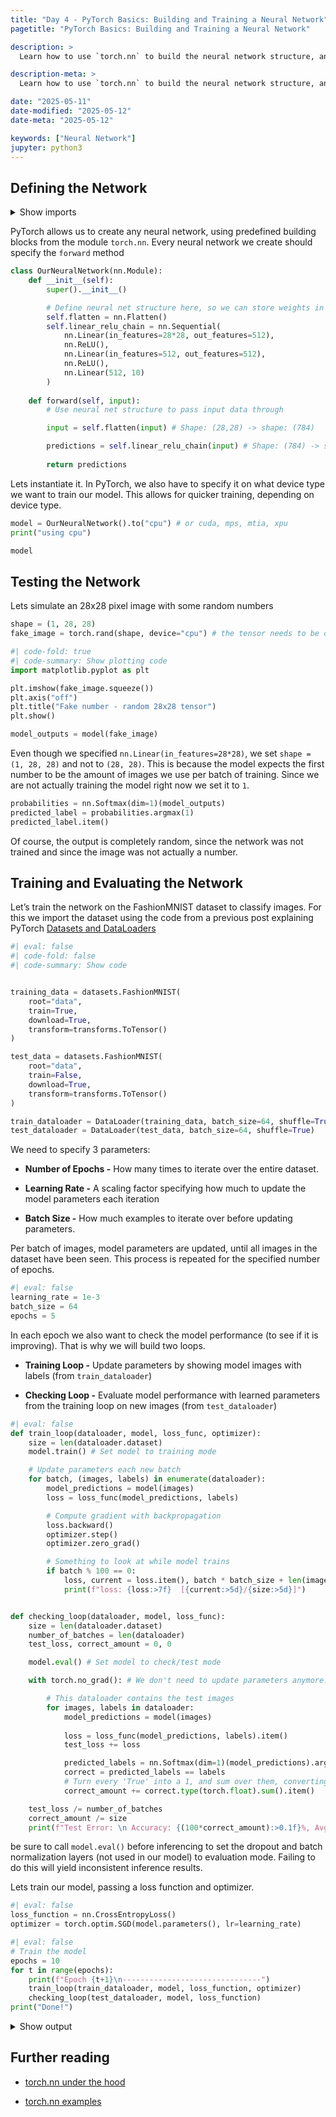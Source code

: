 ```yaml
---
title: "Day 4 - PyTorch Basics: Building and Training a Neural Network"
pagetitle: "PyTorch Basics: Building and Training a Neural Network"

description: >
  Learn how to use `torch.nn` to build the neural network structure, and how to train the model to recognize images, using a training and evaluation loop. It assumes you are already familiar with the theory behind neural networks (i.e loss functions, gradient descent).

description-meta: >
  Learn how to use `torch.nn` to build the neural network structure, and how to train the model to recognize images, using a training and evaluation loop.

date: "2025-05-11"
date-modified: "2025-05-12"
date-meta: "2025-05-12"

keywords: ["Neural Network"]
jupyter: python3
---
```


## Defining the Network 

<details>
<summary>Show imports</summary>
```python
import os
import torch
from torch import nn
from torch.utils.data import DataLoader
from torchvision import datasets, transforms
```
</details>


PyTorch allows us to create any neural network, using predefined building blocks from the module `torch.nn`. Every neural network we create should specify the `forward` method

```python
class OurNeuralNetwork(nn.Module):
    def __init__(self):
        super().__init__()

        # Define neural net structure here, so we can store weights in them.
        self.flatten = nn.Flatten()
        self.linear_relu_chain = nn.Sequential(
            nn.Linear(in_features=28*28, out_features=512),
            nn.ReLU(),
            nn.Linear(in_features=512, out_features=512),
            nn.ReLU(),
            nn.Linear(512, 10)
        )
    
    def forward(self, input):
        # Use neural net structure to pass input data through

        input = self.flatten(input) # Shape: (28,28) -> shape: (784)

        predictions = self.linear_relu_chain(input) # Shape: (784) -> shape: (512) -> shape: (512) -> shape: (10)
        
        return predictions
```

Lets instantiate it. In PyTorch, we also have to specify it on what device type we want to train our model. This allows for quicker training, depending on device type.

```python
model = OurNeuralNetwork().to("cpu") # or cuda, mps, mtia, xpu
print("using cpu")
```

```python
model
```

## Testing the Network

Lets simulate an 28x28 pixel image with some random numbers

```python
shape = (1, 28, 28)
fake_image = torch.rand(shape, device="cpu") # the tensor needs to be on the same device as the model
```

```python
#| code-fold: true
#| code-summary: Show plotting code
import matplotlib.pyplot as plt

plt.imshow(fake_image.squeeze())
plt.axis("off")
plt.title("Fake number - random 28x28 tensor")
plt.show()
```

```python
model_outputs = model(fake_image)
```

Even though we specified `nn.Linear(in_features=28*28)`, we set `shape = (1, 28, 28)` and not to `(28, 28)`. This is because the model expects the first number to be the amount of images we use per batch of training. Since we are not actually training the model right now we set it to `1`.

```python
probabilities = nn.Softmax(dim=1)(model_outputs)
predicted_label = probabilities.argmax(1)
predicted_label.item()
```

Of course, the output is completely random, since the network was not trained and since the image was not actually a number. 

## Training and Evaluating the Network

Let's train the network on the FashionMNIST dataset to classify images. For this we import the dataset using the code from a previous post explaining PyTorch [Datasets and DataLoaders](../datasets-dataloaders/index.qmd)

```python
#| eval: false
#| code-fold: false
#| code-summary: Show code


training_data = datasets.FashionMNIST(
    root="data",
    train=True,
    download=True,
    transform=transforms.ToTensor()
)

test_data = datasets.FashionMNIST(
    root="data",
    train=False,
    download=True,
    transform=transforms.ToTensor()
)

train_dataloader = DataLoader(training_data, batch_size=64, shuffle=True)
test_dataloader = DataLoader(test_data, batch_size=64, shuffle=True)
```

We need to specify 3 parameters:

- **Number of Epochs -** How many times to iterate over the entire dataset.

- **Learning Rate -** A scaling factor specifying how much to update the model parameters each iteration

- **Batch Size -** How much examples to iterate over before updating parameters.


Per batch of images, model parameters are updated, until all images in the dataset have been seen. This process is repeated for the specified number of epochs.

```python
#| eval: false
learning_rate = 1e-3
batch_size = 64
epochs = 5
```

In each epoch we also want to check the model performance (to see if it is improving). That is why we will build two loops. 

- **Training Loop -** Update parameters by showing model images with labels (from `train_dataloader`)

- **Checking Loop -** Evaluate model performance with learned parameters from the training loop on new images (from `test_dataloader`)

```python
#| eval: false
def train_loop(dataloader, model, loss_func, optimizer):
    size = len(dataloader.dataset)
    model.train() # Set model to training mode

    # Update parameters each new batch
    for batch, (images, labels) in enumerate(dataloader):
        model_predictions = model(images)
        loss = loss_func(model_predictions, labels)

        # Compute gradient with backpropagation
        loss.backward()
        optimizer.step()
        optimizer.zero_grad()

        # Something to look at while model trains
        if batch % 100 == 0:
            loss, current = loss.item(), batch * batch_size + len(images)
            print(f"loss: {loss:>7f}  [{current:>5d}/{size:>5d}]")


def checking_loop(dataloader, model, loss_func):
    size = len(dataloader.dataset)
    number_of_batches = len(dataloader)
    test_loss, correct_amount = 0, 0

    model.eval() # Set model to check/test mode

    with torch.no_grad(): # We don't need to update parameters anymore. This speeds up testing.

        # This dataloader contains the test images
        for images, labels in dataloader:
            model_predictions = model(images)
            
            loss = loss_func(model_predictions, labels).item()
            test_loss += loss

            predicted_labels = nn.Softmax(dim=1)(model_predictions).argmax(1)
            correct = predicted_labels == labels
            # Turn every 'True' into a 1, and sum over them, converting the resulting tensor to a python integer
            correct_amount += correct.type(torch.float).sum().item()

    test_loss /= number_of_batches
    correct_amount /= size
    print(f"Test Error: \n Accuracy: {(100*correct_amount):>0.1f}%, Avg loss: {test_loss:>8f} \n")
```

:::{.callout-warning}
be sure to call `model.eval()` before inferencing to set the dropout and batch normalization layers (not used in our model) to evaluation mode. Failing to do this will yield inconsistent inference results.
:::

Lets train our model, passing a loss function and optimizer.

```python
#| eval: false
loss_function = nn.CrossEntropyLoss()
optimizer = torch.optim.SGD(model.parameters(), lr=learning_rate)
```

```python
#| eval: false
# Train the model
epochs = 10
for t in range(epochs):
    print(f"Epoch {t+1}\n-------------------------------")
    train_loop(train_dataloader, model, loss_function, optimizer)
    checking_loop(test_dataloader, model, loss_function)
print("Done!")
```

<details>
<summary>Show output</summary>
```python
#| echo: false

print("""
Epoch 1
-------------------------------
loss: 1.469673  [   64/60000]
loss: 1.433510  [ 6464/60000]
loss: 1.416146  [12864/60000]
loss: 1.377274  [19264/60000]
loss: 1.353796  [25664/60000]
loss: 1.429164  [32064/60000]
loss: 1.270087  [38464/60000]
loss: 1.251621  [44864/60000]
loss: 1.361366  [51264/60000]
loss: 1.273360  [57664/60000]
Test Error: 
 Accuracy: 63.7%, Avg loss: 1.244470 

Epoch 2
-------------------------------
loss: 1.250782  [   64/60000]
loss: 1.358424  [ 6464/60000]
loss: 1.121522  [12864/60000]
loss: 1.036822  [19264/60000]
loss: 1.188575  [25664/60000]
loss: 1.127103  [32064/60000]
loss: 1.138114  [38464/60000]
loss: 1.059073  [44864/60000]
loss: 1.033557  [51264/60000]
loss: 1.098557  [57664/60000]
Test Error: 
 Accuracy: 65.0%, Avg loss: 1.083130 

Epoch 3
-------------------------------
loss: 1.070835  [   64/60000]
loss: 1.022191  [ 6464/60000]
loss: 1.005594  [12864/60000]
loss: 0.993012  [19264/60000]
loss: 1.047417  [25664/60000]
loss: 1.001495  [32064/60000]
loss: 1.095251  [38464/60000]
loss: 0.926997  [44864/60000]
loss: 0.960782  [51264/60000]
loss: 0.937367  [57664/60000]
Test Error: 
 Accuracy: 66.1%, Avg loss: 0.979457 

Epoch 4
-------------------------------
loss: 0.900051  [   64/60000]
loss: 1.099103  [ 6464/60000]
loss: 1.052053  [12864/60000]
loss: 0.843110  [19264/60000]
loss: 0.914962  [25664/60000]
loss: 1.017330  [32064/60000]
loss: 0.707650  [38464/60000]
loss: 0.890666  [44864/60000]
loss: 1.078490  [51264/60000]
loss: 0.758047  [57664/60000]
Test Error: 
 Accuracy: 67.3%, Avg loss: 0.909492 

Epoch 5
-------------------------------
loss: 0.935071  [   64/60000]
loss: 0.930360  [ 6464/60000]
loss: 0.886458  [12864/60000]
loss: 0.747989  [19264/60000]
loss: 0.919060  [25664/60000]
loss: 0.857149  [32064/60000]
loss: 0.808115  [38464/60000]
loss: 0.957309  [44864/60000]
loss: 0.915866  [51264/60000]
loss: 1.035016  [57664/60000]
Test Error: 
 Accuracy: 68.0%, Avg loss: 0.857042 

Epoch 6
-------------------------------
loss: 0.711309  [   64/60000]
loss: 0.731404  [ 6464/60000]
loss: 0.778495  [12864/60000]
loss: 0.826608  [19264/60000]
loss: 0.690381  [25664/60000]
loss: 0.793883  [32064/60000]
loss: 1.049005  [38464/60000]
loss: 0.860935  [44864/60000]
loss: 0.850578  [51264/60000]
loss: 0.894870  [57664/60000]
Test Error: 
 Accuracy: 69.2%, Avg loss: 0.820537 

Epoch 7
-------------------------------
loss: 0.751307  [   64/60000]
loss: 0.690765  [ 6464/60000]
loss: 0.885832  [12864/60000]
loss: 0.810388  [19264/60000]
loss: 0.656271  [25664/60000]
loss: 0.795354  [32064/60000]
loss: 0.873639  [38464/60000]
loss: 0.952544  [44864/60000]
loss: 0.621379  [51264/60000]
loss: 0.782824  [57664/60000]
Test Error: 
 Accuracy: 70.0%, Avg loss: 0.791091 

Epoch 8
-------------------------------
loss: 0.706885  [   64/60000]
loss: 0.791194  [ 6464/60000]
loss: 0.665691  [12864/60000]
loss: 0.586563  [19264/60000]
loss: 0.746921  [25664/60000]
loss: 0.670890  [32064/60000]
loss: 0.818113  [38464/60000]
loss: 0.725863  [44864/60000]
loss: 0.793836  [51264/60000]
loss: 0.689501  [57664/60000]
Test Error: 
 Accuracy: 71.0%, Avg loss: 0.764419 

Epoch 9
-------------------------------
loss: 0.579552  [   64/60000]
loss: 0.783948  [ 6464/60000]
loss: 0.766569  [12864/60000]
loss: 0.831361  [19264/60000]
loss: 0.964704  [25664/60000]
loss: 0.772870  [32064/60000]
loss: 0.836838  [38464/60000]
loss: 0.806005  [44864/60000]
loss: 0.795276  [51264/60000]
loss: 0.934505  [57664/60000]
Test Error: 
 Accuracy: 72.8%, Avg loss: 0.744880 

Epoch 10
-------------------------------
loss: 0.493929  [   64/60000]
loss: 0.790016  [ 6464/60000]
loss: 0.750857  [12864/60000]
loss: 0.762535  [19264/60000]
loss: 0.822756  [25664/60000]
loss: 0.723158  [32064/60000]
loss: 0.535035  [38464/60000]
loss: 0.708430  [44864/60000]
loss: 0.695287  [51264/60000]
loss: 0.616080  [57664/60000]
Test Error: 
 Accuracy: 73.5%, Avg loss: 0.724422 

Done!""")
```
</details>

## Further reading

- [torch.nn under the hood](https://docs.pytorch.org/tutorials/beginner/nn_tutorial.html)

- [torch.nn examples](https://docs.pytorch.org/tutorials/beginner/pytorch_with_examples.html#nn-module)